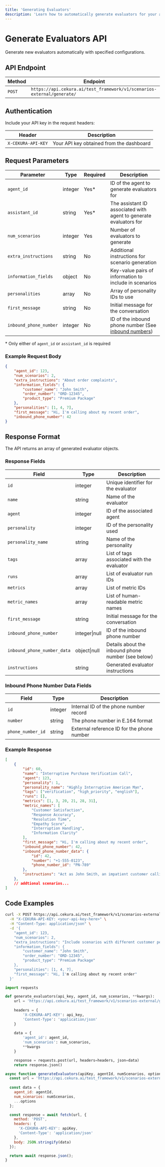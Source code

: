 ---
title: 'Generating Evaluators'
description: 'Learn how to automatically generate evaluators for your agents'
---

# Generate Evaluators API
Generate new evaluators automatically with specified configurations.

## API Endpoint

| Method | Endpoint |
|--------|----------|
| `POST` | `https://api.cekura.ai/test_framework/v1/scenarios-external/generate/` |

## Authentication

Include your API key in the request headers:

| Header | Description |
|--------|-------------|
| `X-CEKURA-API-KEY` | Your API key obtained from the dashboard |

## Request Parameters

| Parameter | Type | Required | Description |
|-----------|------|----------|-------------|
| `agent_id` | integer | Yes* | ID of the agent to generate evaluators for |
| `assistant_id` | string | Yes* | The assistant ID associated with agent to generate evaluators for |
| `num_scenarios` | integer | Yes | Number of evaluators to generate |
| `extra_instructions` | string | No | Additional instructions for scenario generation |
| `information_fields` | object | No | Key-value pairs of information to include in scenarios |
| `personalities` | array | No | Array of personality IDs to use |
| `first_message` | string | No | Initial message for the conversation |
| `inbound_phone_number` | integer | No | ID of the inbound phone number (See [inbound numbers](/api-reference/phone-numbers/list-inbound-phone-numbers)) |

\* Only either of `agent_id` or `assistant_id` is required

### Example Request Body

```json
{
    "agent_id": 123,
    "num_scenarios": 2,
    "extra_instructions": "About order complaints",
    "information_fields": {
        "customer_name": "John Smith",
        "order_number": "ORD-12345",
        "product_type": "Premium Package"
    },
    "personalities": [1, 4, 7],
    "first_message": "Hi, I'm calling about my recent order",
    "inbound_phone_number": 42
}
```

## Response Format

The API returns an array of generated evaluator objects.

### Response Fields

| Field | Type | Description |
|-------|------|-------------|
| `id` | integer | Unique identifier for the evaluator |
| `name` | string | Name of the evaluator |
| `agent` | integer | ID of the associated agent |
| `personality` | integer | ID of the personality used |
| `personality_name` | string | Name of the personality |
| `tags` | array | List of tags associated with the evaluator |
| `runs` | array | List of evaluator run IDs |
| `metrics` | array | List of metric IDs |
| `metric_names` | array | List of human-readable metric names |
| `first_message` | string | Initial message for the conversation |
| `inbound_phone_number` | integer\|null | ID of the inbound phone number |
| `inbound_phone_number_data` | object\|null | Details about the inbound phone number (see below) |
| `instructions` | string | Generated evaluator instructions |

### Inbound Phone Number Data Fields

| Field | Type | Description |
|-------|------|-------------|
| `id` | integer | Internal ID of the phone number record |
| `number` | string | The phone number in E.164 format |
| `phone_number_id` | string | External reference ID for the phone number |

### Example Response

```json
[
    {
        "id": 60,
        "name": "Interruptive Purchase Verification Call",
        "agent": 123,
        "personality": 1,
        "personality_name": "Highly Interruptive American Man",
        "tags": ["verification", "high_priority", "english"],
        "runs": [],
        "metrics": [1, 3, 20, 21, 28, 31],
        "metric_names": [
            "Customer Satisfaction",
            "Response Accuracy",
            "Resolution Time",
            "Empathy Score",
            "Interruption Handling",
            "Information Clarity"
        ],
        "first_message": "Hi, I'm calling about my recent order",
        "inbound_phone_number": 42,
        "inbound_phone_number_data": {
            "id": 42,
            "number": "+1-555-0123",
            "phone_number_id": "PN-789"
        },
        "instructions": "Act as John Smith, an impatient customer calling about order ORD-12345. Frequently interrupt the agent while discussing the Premium Package. Express confusion about the verification process but eventually cooperate. Use a direct American communication style."
    },
    // addtional scenarios...
]
```

## Code Examples

<CodeGroup>

```bash Curl
curl -X POST https://api.cekura.ai/test_framework/v1/scenarios-external/generate/ \
  -H "X-CEKURA-API-KEY: <your-api-key-here>" \
  -H "Content-Type: application/json" \
  -d '{
    "agent_id": 123,
    "num_scenarios": 2,
    "extra_instructions": "Include scenarios with different customer personalities and languages",
    "information_fields": {
        "customer_name": "John Smith",
        "order_number": "ORD-12345",
        "product_type": "Premium Package"
    },
    "personalities": [1, 4, 7],
    "first_message": "Hi, I'm calling about my recent order"
  }'
```

```python Python
import requests

def generate_evaluators(api_key, agent_id, num_scenarios, **kwargs):
    url = 'https://api.cekura.ai/test_framework/v1/scenarios-external/generate/'
    
    headers = {
        'X-CEKURA-API-KEY': api_key,
        'Content-Type': 'application/json'
    }
    
    data = {
        'agent_id': agent_id,
        'num_scenarios': num_scenarios,
        **kwargs
    }

    response = requests.post(url, headers=headers, json=data)
    return response.json()
```

```javascript JavaScript
async function generateEvaluators(apiKey, agentId, numScenarios, options = {}) {
  const url = 'https://api.cekura.ai/test_framework/v1/scenarios-external/generate/';
  
  const data = {
    agent_id: agentId,
    num_scenarios: numScenarios,
    ...options
  };

  const response = await fetch(url, {
    method: 'POST',
    headers: {
      'X-CEKURA-API-KEY': apiKey,
      'Content-Type': 'application/json'
    },
    body: JSON.stringify(data)
  });

  return await response.json();
}
```

</CodeGroup>
